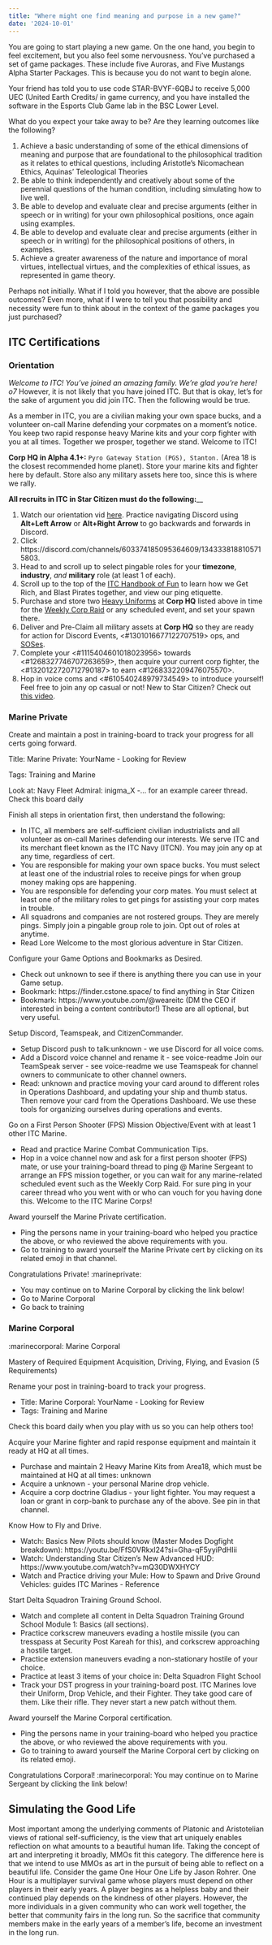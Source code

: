 ```yaml
---
title: "Where might one find meaning and purpose in a new game?"
date: '2024-10-01'
---
```


You are going to start playing a new game. On the one hand, you begin to feel excitement, but you also feel some nervousness. You've purchased a set of game packages. These include five Auroras, and Five Mustangs Alpha Starter Packages. This is because you do not want to begin alone.

Your friend has told you to use code STAR-BVYF-6QBJ to receive 5,000 UEC (United Earth Credits/ in game currency, and you have installed the software in the Esports Club Game lab in the BSC Lower Level.

What do you expect your take away to be? Are they learning outcomes like the following?

1. Achieve a basic understanding of some of the ethical dimensions of meaning and purpose that are foundational to the philosophical tradition as it relates to ethical questions, including Aristotle’s Nicomachean Ethics, Aquinas’ Teleological Theories
2. Be able to think independently and creatively about some of the perennial questions of the human condition, including simulating how to live well.
3. Be able to develop and evaluate clear and precise arguments (either in speech or in writing) for your own philosophical positions, once again using examples.
4. Be able to develop and evaluate clear and precise arguments (either in speech or in writing) for the philosophical positions of others, in examples.
5. Achieve a greater awareness of the nature and importance of moral virtues, intellectual virtues, and the complexities of ethical issues, as represented in game theory.

Perhaps not initially. What if I told you however, that the above are possible outcomes? Even more, what if I were to tell you that possibility and necessity were fun to think about in the context of the game packages you just purchased?

## ITC Certifications

### Orientation

*Welcome to ITC! You've joined an amazing family. We're glad you're here! o7* However, it is not likely that you have joined ITC. But that is okay, let's for the sake of argument you did join ITC. Then the following would be true.

As a member in ITC, you are a civilian making your own space bucks, and a volunteer on-call Marine defending your corpmates on a moment's notice. You keep two rapid response heavy Marine kits and your corp fighter with you at all times. Together we prosper, together we stand. Welcome to ITC!

**__Corp HQ in Alpha 4.1+:__**  `Pyro Gateway Station (PGS), Stanton.`  (Area 18 is the closest recommended home planet). Store your marine kits and fighter here by default. Store also any military assets here too, since this is where we rally.

**All recruits in ITC in Star Citizen must do the following:**__

1. Watch our orientation vid [here](https://youtu.be/T121Ictm_8o). Practice navigating Discord using **Alt+Left Arrow** or **Alt+Right Arrow** to go backwards and forwards in Discord.
2. Click https://discord.com/channels/603374185095364609/1343338188105715803.
3. Head to <a thread in the Discord channel> and scroll up to select pingable roles for your **timezone**, **industry**, *and* **military** role (at least 1 of each).
4. Scroll up to the top of the [ITC Handbook of Fun](https://discord.com/channels/603374185095364609/1129526202936348763) to learn how we Get Rich, and Blast Pirates together, and view our ping etiquette.
5. Purchase and store two [Heavy Uniforms](https://discord.com/channels/603374185095364609/1269121707218571427/1269121707218571427) at **Corp HQ** listed above in time for the [Weekly Corp Raid](https://discord.com/channels/603374185095364609/1129668080679792640) or any scheduled event, and set your spawn there.
6. Deliver and Pre-Claim all military assets at **Corp HQ** so they are ready for action for Discord Events, <#1301016677122707519> ops, and [SOSes](https://discord.com/channels/603374185095364609/875590777751875634).
7. Complete your <#1115404601018023956> towards <#1268327746707263659>, then acquire your current corp fighter, the <#1320122720712790187> to earn <#1268332209476075570>.
8. Hop in voice coms and <#610540248979734549>  to introduce yourself! Feel free to join any op casual or not!  New to Star Citizen? Check out [this video](https://www.youtube.com/watch?v=zADT952lFqg&list=PLvw-s-U1ebL7Qq36Y3nYnG-EMtv6mkuCs&index=1).

### Marine Private

Create and maintain a post in training-board to track your progress for all certs going forward.

Title: Marine Private: YourName - Looking for Review

Tags: Training and Marine

Look at: Navy Fleet Admiral: inigma_X -… for an example career thread. Check this board daily

Finish all steps in orientation first, then understand the following:

* In ITC, all members are self-sufficient civilian industrialists and all volunteer as on-call Marines defending our interests. We serve ITC and its merchant fleet known as the ITC Navy (ITCN). You may join any op at any time, regardless of cert.
* You are responsible for making your own space bucks. You must select at least one of the industrial roles to receive pings for when group money making ops are happening.
* You are responsible for defending your corp mates. You must select at least one of the military roles to get pings for assisting your corp mates in trouble.
* All squadrons and companies are not rostered groups. They are merely pings. Simply join a pingable group role to join. Opt out of roles at anytime.
* Read Lore
Welcome to the most glorious adventure in Star Citizen.

Configure your Game Options and Bookmarks as Desired.

* Check out unknown to see if there is anything there you can use in your Game setup.
* Bookmark: https://finder.cstone.space/ to find anything in Star Citizen
* Bookmark: https://www.youtube.com/@weareitc (DM the CEO if interested in being a content contributor!)
These are all optional, but very useful.

Setup Discord, Teamspeak, and CitizenCommander.

* Setup Discord push to talk:unknown - we use Discord for all voice coms.
* Add a Discord voice channel and rename it - see voice-readme Join our TeamSpeak server - see voice-readme we use Teamspeak for channel owners to communicate to other channel owners.
* Read: unknown and practice moving your card around to different roles in Operations Dashboard, and updating your ship and thumb status. Then remove your card from the Operations Dashboard. We use these tools for organizing ourselves during operations and events.

Go on a First Person Shooter (FPS) Mission Objective/Event with at least 1 other ITC Marine.

* Read and practice Marine Combat Communication Tips.
* Hop in a voice channel now and ask for a first person shooter (FPS) mate, or use your training-board thread to ping @ Marine Sergeant to arrange an FPS mission together, or you can wait for any marine-related scheduled event such as the Weekly Corp Raid. For sure ping in your career thread who you went with or who can vouch for you having done this.
Welcome to the ITC Marine Corps!

Award yourself the Marine Private certification.

* Ping the persons name in your training-board who helped you practice the above, or who reviewed the above requirements with you.
* Go to training to award yourself the Marine Private cert by clicking on its related emoji in that channel.

Congratulations Private! :marineprivate:

* You may continue on to Marine Corporal by clicking the link below!
* Go to Marine Corporal
* Go back to training

### Marine Corporal

:marinecorporal: Marine Corporal

Mastery of Required Equipment Acquisition, Driving, Flying, and Evasion (5 Requirements)

Rename your post in training-board to track your progress.

* Title: Marine Corporal: YourName - Looking for Review
* Tags: Training and Marine

Check this board daily when you play with us so you can help others too!

Acquire your Marine fighter and rapid response equipment and maintain it ready at HQ at all times.

* Purchase and maintain 2 Heavy Marine Kits from Area18, which must be maintained at HQ at all times: unknown
* Acquire a unknown - your personal Marine drop vehicle.
* Acquire a corp doctrine Gladius - your light fighter.
You may request a loan or grant in corp-bank to purchase any of the above. See pin in that channel.

Know How to Fly and Drive.

* Watch: Basics New Pilots should know (Master Modes Dogfight breakdown): https://youtu.be/FfS0VRkxI24?si=Gha-qF5yyiPdHIii
* Watch: Understanding Star Citizen's New Advanced HUD: https://www.youtube.com/watch?v=mQ30DWXHYCY
* Watch and Practice driving your Mule: How to Spawn and Drive Ground Vehicles: guides ITC Marines - Reference

Start Delta Squadron Training Ground School.

* Watch and complete all content in Delta Squadron Training Ground School Module 1: Basics (all sections).
* Practice corkscrew maneuvers evading a hostile missile (you can tresspass at Security Post Kareah for this), and corkscrew approaching a hostile target.
* Practice extension maneuvers evading a non-stationary hostile of your choice.
* Practice at least 3 items of your choice in: Delta Squadron Flight School
* Track your DST progress in your training-board post.
 ITC Marines love their Uniform, Drop Vehicle, and their Fighter. They take good care of them. Like their rifle. They never start a new patch without them.

Award yourself the Marine Corporal certification.

* Ping the persons name in your training-board who helped you practice the above, or who reviewed the above requirements with you.
* Go to training to award yourself the Marine Corporal cert by clicking on its related emoji.

Congratulations Corporal! :marinecorporal:
You may continue on to Marine Sergeant by clicking the link below!

## Simulating the Good Life

Most important among the underlying comments of Platonic and Aristotelian views of rational self-sufficiency, is the view that art uniquely enables reflection on what amounts to a beautiful human life. Taking the concept of art and interpreting it broadly, MMOs fit this category. The difference here is that we intend to use MMOs as art in the pursuit of being able to reflect on a beautiful life. Consider the game One Hour One Life by Jason Rohrer. One Hour is a multiplayer survival game whose players must depend on other players in their early years. A player begins as a helpless baby and their continued play depends on the kindness of other players. However, the more individuals in a given community who can work well together, the better that community fairs in the long run. So the sacrifice that community members make in the early years of a member's life, become an investment in the long run.

